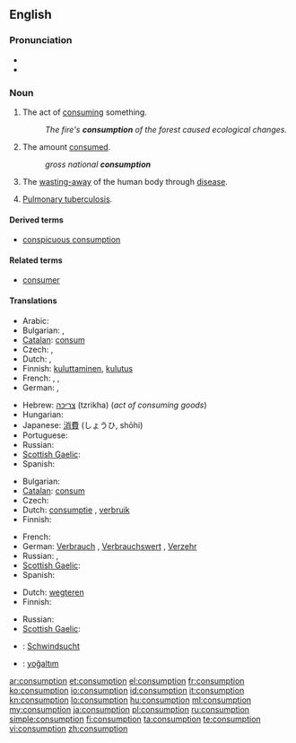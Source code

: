 ==English==

===Pronunciation===
* {{IPA|/kənˈsʌmp.ʃən/}}
* {{audio|en-us-consumption.ogg|Audio (US)}}

===Noun===
{{en-noun|-}}

# The act of [[consume|consuming]] something.
#: ''The fire's '''consumption''' of the forest caused ecological changes.''
# The amount [[consume|consumed]].
#: ''gross national '''consumption'''''
# {{pathology}} The [[waste away|wasting-away]] of the human body through [[disease]].
# {{pathology|dated}} [[pulmonary tuberculosis|Pulmonary tuberculosis]].

====Derived terms====
* [[conspicuous consumption]]

====Related terms====
* [[consumer]]

====Translations====
{{trans-top|the act of consuming something}}
* Arabic: {{t|ar|استهلاك|tr=eestihlek|sc=Arab}}
* Bulgarian: {{t+|bg|консумиране|f}}, {{t+|bg|изразходване|n}}
* [[Catalan]]: [[consum]] {{m}}
* Czech: {{t-|cs|spotřeba|f}}, {{t-|cs|zničení|n}}
* Dutch: {{t+|nl|consumptie|f}}, {{t+|nl|verbruik|n}}
* Finnish: [[kuluttaminen]], [[kulutus]]
* French: {{t+|fr|consommation}}, {{t+|fr|consommer|m}}, {{t+|fr|consumer|m}}
* German: {{t+|de|Konsum|m}}, {{t-|de|Verzehr|m}}
{{trans-mid}}
* Hebrew: [[צריכה]] (tzrikha) {{f}} (''act of consuming goods'')
* Hungarian: {{t+|hu|fogyasztás}}
* Japanese: [[消費]] (しょうひ, shōhi)
* Portuguese: {{t+|pt|consumo|m}}
* Russian: {{t+|ru|потребление|n|tr=potreblénije}}
* [[Scottish Gaelic]]: {{t-|gd|caitheamh|f|xs=Scottish Gaelic}}
* Spanish: {{t-|es|consumir}}
{{trans-bottom}}

{{trans-top|the amount consumed}}
* Bulgarian: {{t+|bg|консумация|f}}
* [[Catalan]]: [[consum]] {{m}}
* Czech: {{t-|cs|spotřeba|f}}
* Dutch: [[consumptie]] {{f}}, [[verbruik]] {{n}}
* Finnish: {{t-|fi|kulutus}}
{{trans-mid}}
* French: {{t+|fr|consommation|f}}
* German: [[Verbrauch]] {{m}}, [[Verbrauchswert]] {{m}}, [[Verzehr]] {{m}}
* Russian: {{t+|ru|потребление|n|tr=potreblénije}}, {{t+|ru|расход|m|tr=rasxód}}
* [[Scottish Gaelic]]: {{t-|gd|caitheamh|f|xs=Scottish Gaelic}}
* Spanish: {{t+|es|consumo}}
{{trans-bottom}}

{{trans-top|wasting-away of the human body through disease}}
* Dutch: [[wegteren]] {{n}}
* Finnish: {{t|fi|riutuminen}}
{{trans-mid}}
* Russian: {{t|ru|истощение|n|tr=istoščénije}}
* [[Scottish Gaelic]]: {{t-|gd|caitheamh|f|xs=Scottish Gaelic}}
{{trans-bottom}}

{{trans-see|pulmonary tuberculosis}}

{{checktrans-top}}
* {{ttbc|de}}: [[Schwindsucht]] {{f}}
{{trans-mid}}
* {{ttbc|tr}}: [[yoğaltım]]
{{trans-bottom}}

[[ar:consumption]]
[[et:consumption]]
[[el:consumption]]
[[fr:consumption]]
[[ko:consumption]]
[[io:consumption]]
[[id:consumption]]
[[it:consumption]]
[[kn:consumption]]
[[lo:consumption]]
[[hu:consumption]]
[[ml:consumption]]
[[my:consumption]]
[[ja:consumption]]
[[pl:consumption]]
[[ru:consumption]]
[[simple:consumption]]
[[fi:consumption]]
[[ta:consumption]]
[[te:consumption]]
[[vi:consumption]]
[[zh:consumption]]